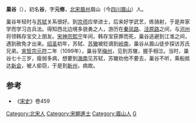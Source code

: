 '''巢谷'''（{{bd|1027年||1099年|catIdx=C}}），初名'''谷'''，字'''元修'''，[[北宋|北宋]][[眉州|眉州]]眉山（今[[四川省|四川]][[眉山市|眉山]]）人。

巢谷年轻时与[[苏轼|苏轼]]关系很好。到[[汴梁|京师]]应举进士，后来好学武艺，练骑射，于是弃家学而学习古兵法。得知西北边境多骁勇之人，游历在[[秦凤路|秦凤路]]、[[涇原路|泾原路]]之间，与[[河州_(前凉)|河州]]将领韩存宝交上朋友。[[宋神宗|宋神宗]][[熙宁|熙宁]]年间，韩存宝获罪而死，巢谷逃避到江淮之间，遇到赦免才出来。[[绍圣|绍圣]]初年，苏轼、[[苏辙|苏辙]]被贬谪到[[岭南|岭南]]，巢谷从眉山徒步探访苏氏兄弟。[[宋哲宗|宋哲宗]][[元符|元符]]二年（1099年），巢谷至[[梅州_(古代)|梅州]]，见到苏辙，握手相泣。当时，巢谷七十三岁，瘦弱多病，想要到[[海南岛|海南]]见苏轼，苏辙劝他不要去，巢谷不听，乘船抵达[[新会市|新会]]，被人偷窃，于是到[[新州_(南梁)|新州]]，病故。

==参考==
*《[[宋史|宋史]]》卷459

{{DEFAULTSORT:C}}
[[Category:北宋人|Category:北宋人]]
[[Category:宋朝進士|Category:宋朝進士]]
[[Category:眉山人|Category:眉山人]]
[[Category:巢姓|G]]
